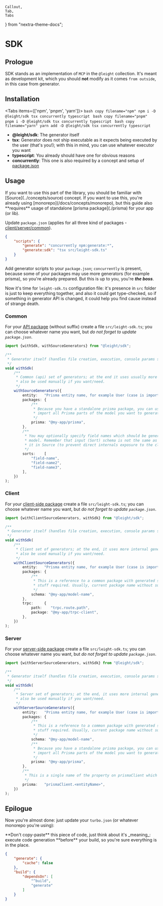     Callout,
    Tab,
    Tabs
} from "nextra-theme-docs";

# SDK

## Prologue

SDK stands as an implementation of `MCP` in the `@leight` collection. It's meant as development kit, which you should **not** modify as it comes `from outside`, in this case from generator.

## Installation

<Tabs items={['npm', 'pnpm', 'yarn']}>
    <Tab>
        ```bash copy filename="npm"
        npm i -D @leight/sdk tsx concurrently typescript
        ```
    </Tab>
    <Tab>
        ```bash copy filename="pnpm"
        pnpm i -D @leight/sdk tsx concurrently typescript
        ```
    </Tab>
    <Tab>
        ```bash copy filename="yarn"
        yarn add -D @leight/sdk tsx concurrently typescript
        ```
    </Tab>
</Tabs>

- **@leight/sdk**: The generator itself
- **tsx**: Generator does not ship executable as it expects being executed by the user (that's you!); with this in mind, you can use whatever executor you want
- **typescript**: You already should have one for obvious reasons
- **concurrently**: This one is also required by a concept and setup of [package.json](../concepts/package.json)

## Usage

<Callout type="info" emoji="ℹ️">
    If you want to use this part of the library, you should be familiar with [Source](../concepts/source) concept.
</Callout>

<Callout>
    If you want to use this, you're already using [monorepo](/docs/concepts/monorepo), but this guide also **requires** usage of standalone [prisma package](./prisma) for your app (or lib).
</Callout>

Update `package.json` (applies for all three kind of packages - [client/server/common](/docs/concepts/code-splitting)).

```json copy
{
    "scripts": {
        "generate": "concurrently npm:generate:*",
        "generate:sdk": "tsx src/leight-sdk.ts"
    }
}
```

Add generator scripts to your `package.json`; `concurrently` is present, because some of your packages may use more generators (for example prisma), so you're already prepared. But this is up to you, you're
_**the boss**_.

Now it's time for `leight-sdk.ts` configuration file: it's presence in `src` folder is just to keep everything together, and also it could get type-checked, so if something in generator API is changed, it could
help you find cause instead of strange death.

### Common

For your [API package](/docs/concepts/code-splitting#the-others) (without suffix) create a file `src/leight-sdk.ts`; you can choose whatever name you want, but _do not forget to update `package.json`_.

```ts filename="src/leight-sdk.ts" copy
import {withSdk, withSourceGenerators} from "@leight/sdk";

/**
 * Generator itself (handles file creation, execution, console params stuff and others...)
 */
void withSdk(
	/**
     * Common (api) set of generators; at the end it uses usually more internal generators, which could
     * also be used manually if you want/need.
     */
	withSourceGenerators({
        entity:   "Prisma entity name, for example User (case is important); this is used to generate Schemas",
        packages: {
            /**
             * Because you have a standalone prisma package, you can use it here, so generator can properly
             * import all Prisma parts of the model you want to generate.
             */
            prisma: "@my-app/prisma",
        },
        /**
         * You may optionally specify field names which should be generated in your SortSchema for the given
         * model. Remember that input (Sort) schema is not the same as OrderBy in Prisma, you have to handle
         * it in Source (to prevent direct internals exposure to the client).
         */
        sorts:    [
            "field-name",
            "field-name2",
            "field-name3",
        ],
    })
);
```

### Client

For your [client-side package](/docs/concepts/code-splitting#client) create a file `src/leight-sdk.ts`; you can choose whatever name you want, but _do not forget to update `package.json`_.

```ts filename="src/leight-sdk.ts" copy
import {withClientSourceGenerators, withSdk} from "@leight/sdk";

/**
 * Generator itself (handles file creation, execution, console params stuff and others...)
 */
void withSdk(
	/**
     * Client set of generators; at the end, it uses more internal generators, which could
     * also be used manually if you want/need.
     */
	withClientSourceGenerators({
        entity:   "Prisma entity name, for example User (case is important); this is used to generate Schemas",
        packages: {
            /**
             * This is a reference to a common package with generated schemas, interfaces and other
             * stuff required. Usually, current package name without suffix.
             */
            schema: "@my-app/model-name",
        },
        trpc:     {
            path:    "trpc.route.path",
            package: "@my-app/trpc-client",
        },
    })
);
```

### Server

For your [server-side package](/docs/concepts/code-splitting#server) create a file `src/leight-sdk.ts`; you can choose whatever name you want, but _do not forget to update `package.json`_.

```ts filename="src/leight-sdk.ts" copy
import {withServerSourceGenerators, withSdk} from "@leight/sdk";

/**
 * Generator itself (handles file creation, execution, console params stuff and others...)
 */
void withSdk(
	/**
     * Server set of generators; at the end, it uses more internal generators, which could
     * also be used manually if you want/need.
     */
	withServerSourceGenerators({
        entity:   "Prisma entity name, for example User (case is important); this is used to generate Schemas",
        packages: {
            /**
             * This is a reference to a common package with generated schemas, interfaces and other
             * stuff required. Usually, current package name without suffix.
             */
            schema: "@my-app/model-name",
            /**
             * Because you have a standalone prisma package, you can use it here, so generator can properly
             * import all Prisma parts of the model you want to generate.
             */
            prisma: "@my-app/prisma",
        },
        /**
         * This is a single name of the property on prismaClient which will be generated into the Source.
         */
        prisma:   "prismaClient.<entityName>",
    })
);
```

## Epilogue

Now you're almost done: just update your `turbo.json` (or whatever monorepo you're using):

<Callout type="info" emoji="ℹ️">
    **Don't copy-paste** this piece of code, just think about it's _meaning_: execute code generation **before** your build, so you're sure
    everything is in the place.
</Callout>

```json filename="turbo.json"
{
    "generate": {
        "cache": false
    },
    "build": {
        "dependsOn": [
            "^build",
            "generate"
        ]
    }
}
```
